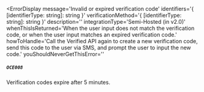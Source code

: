 
<ErrorDisplay
  message='Invalid or expired verification code'
  identifiers='{ [identifierType: string]: string }'
  verificationMethod='{ [identifierType: string]: string }'
  description=''
  integrationType='Semi-Hosted (in v2.0)'
  whenThisIsReturned='When the user input does not match the verification code, or when the user input matches an expired verification code.' 
  howToHandle='Call the Verified API again to create a new verification code, send this code to the user via SMS, and prompt the user to input the new code.'
  youShouldNeverGetThisError=''
>
  ##### `OCE008`
</ErrorDisplay>

Verification codes expire after 5 minutes.